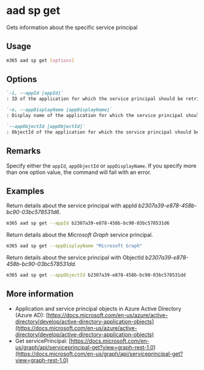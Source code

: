 
# aad sp get

Gets information about the specific service principal

## Usage

```sh
m365 aad sp get [options]
```

## Options

```md definition-list
`-i, --appId [appId]`
: ID of the application for which the service principal should be retrieved

`-n, --appDisplayName [appDisplayName]`
: Display name of the application for which the service principal should be retrieved

`--appObjectId [appObjectId]`
: ObjectId of the application for which the service principal should be retrieved
```

<Global />

## Remarks

Specify either the `appId`, `appObjectId` or `appDisplayName`. If you specify more than one option value, the command will fail with an error.

## Examples

Return details about the service principal with appId _b2307a39-e878-458b-bc90-03bc578531d6_.

```sh
m365 aad sp get --appId b2307a39-e878-458b-bc90-03bc578531d6
```

Return details about the _Microsoft Graph_ service principal.

```sh
m365 aad sp get --appDisplayName "Microsoft Graph"
```

Return details about the service principal with ObjectId _b2307a39-e878-458b-bc90-03bc578531dd_.

```sh
m365 aad sp get --appObjectId b2307a39-e878-458b-bc90-03bc578531dd
```

## More information

- Application and service principal objects in Azure Active Directory (Azure AD): [https://docs.microsoft.com/en-us/azure/active-directory/develop/active-directory-application-objects](https://docs.microsoft.com/en-us/azure/active-directory/develop/active-directory-application-objects)
- Get servicePrincipal: [https://docs.microsoft.com/en-us/graph/api/serviceprincipal-get?view=graph-rest-1.0](https://docs.microsoft.com/en-us/graph/api/serviceprincipal-get?view=graph-rest-1.0)
